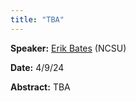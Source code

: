 ```yaml
---
title: "TBA"
---
```

**Speaker:** [Erik Bates](https://www.ewbates.com/home) (NCSU)

**Date:** 4/9/24

**Abstract:** TBA